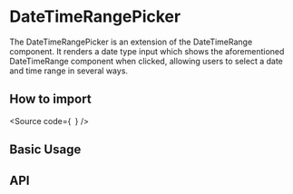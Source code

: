 

<Meta of={Stories} />

# DateTimeRangePicker

The DateTimeRangePicker is an extension of the DateTimeRange component. 
It renders a date type input which shows the aforementioned DateTimeRange component when clicked, allowing users to select a date and time range in several ways. 

## How to import

<Source
  code={`
`}
/>

## Basic Usage

<Canvas of={Stories.Base} />

## API

<ArgTypes of={Stories} />